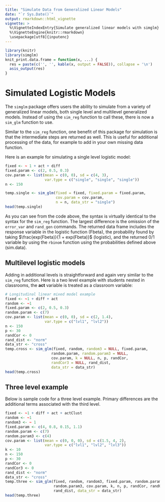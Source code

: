 ```yaml
---
title: "Simulate Data from Generalized Linear Models"
date: "`r Sys.Date()`"
output: rmarkdown::html_vignette
vignette: >
  %\VignetteIndexEntry{Simulate generalized linear models with simglm}
  %\VignetteEngine{knitr::rmarkdown}
  \usepackage[utf8]{inputenc}
---
```

```r
library(knitr)
library(simglm)
knit_print.data.frame = function(x, ...) {
  res = paste(c('', '', kable(x, output = FALSE)), collapse = '\n')
  asis_output(res)
}
```

# Simulated Logistic Models
The `simglm` package offers users the ability to simulate from a variety of generalized linear models, both single level and multilevel generalized models. Instead of using the `sim_reg` function to call these, there is now a `sim_glm` function to use. 

Similar to the `sim_reg` function, one benefit of this package for simulation is that the intermediate steps are returned as well. This is useful for additional processing of the data, for example to add in your own missing data function.

Here is an example for simulating a single level logistic model:

```r
fixed <- ~ 1 + act + diff
fixed.param <- c(2, 0.5, 0.3)
cov.param <- list(mean = c(0, 0), sd = c(4, 3), 
                  var.type = c("single", "single", "single"))
n <- 150

temp.single <- sim_glm(fixed = fixed, fixed.param = fixed.param, 
                       cov.param = cov.param, 
                       n = n, data_str = "single")
head(temp.single)
```

As you can see from the code above, the syntax is virtually identical to the syntax for the `sim_reg` function. The largest difference is the omission of the `error_var` and `rand_gen` commands. The returned data frame includes the response variable in the logistic function (Fbeta), the probability found by taking $\frac{exp(Fbeta)}{1 + exp(Fbeta)}$ (logistic), and the returned 0/1 variable by using the `rbinom` function using the probabilities defined above (sim.data).

## Multilevel logistic models
Adding in additional levels is straightforward and again very similar to the `sim_reg` function. Here is a two level example with students nested in classrooms, the **act** variable is treated as a classroom variable:

```r
# Longitudinal linear mixed model example
fixed <- ~1 + diff + act
random <- ~1 
fixed.param <- c(2, 0.5, 0.3)
random.param <- c(7)
cov.param <- list(mean = c(0, 0), sd = c(2, 1.4), 
                  var.type = c("lvl1", "lvl2"))
n <- 150
p <- 30
randCor <- 0
rand_dist <- "norm"
data_str <- "cross"
temp.cross <- sim_glm(fixed, random, random3 = NULL, fixed.param,
                     random.param, random.param3 = NULL,
                     cov.param, k = NULL, n, p, randCor, 
                     randCor3 = NULL, rand_dist, 
                     data_str = data_str)
head(temp.cross)
```

## Three level example
Below is sample code for a three level example. Primary differences are the additional terms associated with the third level.

```r
fixed <- ~1 + diff + act + actClust
random <- ~1
random3 <- ~ 1
fixed.param <- c(4, 0.8, 0.15, 1.1)
random.param <- c(7)
random.param3 <- c(4)
cov.param <- list(mean = c(0, 0, 0), sd = c(1.5, 4, 2),
                  var.type = c("lvl1", "lvl2", "lvl3"))
k <- 10
n <- 150
p <- 30
randCor <- 0
randCor3 <- 0
rand_dist <- "norm"
data_str <- "cross"
temp.three <- sim_glm(fixed, random, random3, fixed.param, random.param,
                      random.param3, cov.param, k, n, p, randCor, randCor3, 
                      rand_dist, data_str = data_str)
head(temp.three)
```



